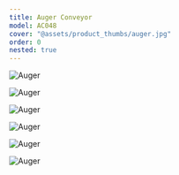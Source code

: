 ```yaml
---
title: Auger Conveyor
model: AC048
cover: "@assets/product_thumbs/auger.jpg"
order: 0
nested: true
---
```



<ProductTabs tabs={augerTabs} activeId={3} />

<div class="flex flex-wrap gap-8 mt-8 w-full mx-auto justify-center">

![Auger](@assets/article_images/auger_conveyor/auger_10.jpg)

![Auger](@assets/article_images/auger_conveyor/auger_12.jpg)

![Auger](@assets/article_images/auger_conveyor/auger_19.jpg)

![Auger](@assets/article_images/auger_conveyor/auger_15.jpg)

![Auger](@assets/article_images/auger_conveyor/auger_13.jpg)

![Auger](@assets/article_images/auger_conveyor/auger_11.jpg)

</div>
